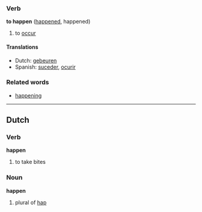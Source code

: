 ===Verb===
'''to happen''' ([[happened]], happened)

# to [[occur]]

====Translations====
*Dutch: [[gebeuren]]
*Spanish: [[suceder]], [[ocurir]]

===Related words===
*[[happening]]

----
==Dutch==
===Verb===
'''happen'''

# to take bites

===Noun===
'''happen'''

# plural of [[hap]]
